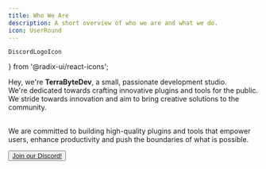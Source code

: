 ```yaml
---
title: Who We Are
description: A short overview of who we are and what we do.
icon: UserRound
---
```


    DiscordLogoIcon
} from '@radix-ui/react-icons';

Hey, we're **TerraByteDev**, a small, passionate development studio.\
We're dedicated towards crafting innovative plugins and tools for the public.\
We stride towards innovation and aim to bring creative solutions to the community.<br></br>

We are committed to building high-quality plugins and tools that empower users, enhance productivity and push the boundaries of what is possible.

<Button variant="outline" className="flex items-center gap-2 mx-auto" asChild>
  <a
    href="https://discord.gg/SwxXMrFdjp"
    target="_blank"
    rel="noopener noreferrer">
    <DiscordLogoIcon className="h-5 w-5" />
    Join our Discord!
  </a>
</Button>
